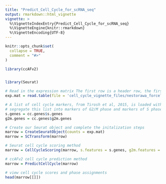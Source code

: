 ```yaml
---
title: "Predict_Cell_Cycle_for_scRNA_seq"
output: rmarkdown::html_vignette
vignette: >
  %\VignetteIndexEntry{Predict_Cell_Cycle_for_scRNA_seq}
  %\VignetteEngine{knitr::rmarkdown}
  %\VignetteEncoding{UTF-8}
---
```


```r
knitr::opts_chunk$set(
  collapse = TRUE,
  comment = "#>"
)
```

```r
library(ccAFv2)


library(Seurat)

# Read in the expression matrix The first row is a header row, the first column is rownames
exp.mat = read.table(file = 'cell_cycle_vignette_files/nestorawa_forcellcycle_expressionMatrix.txt', header = TRUE, as.is = TRUE, row.names = 1)

# A list of cell cycle markers, from Tirosh et al, 2015, is loaded with Seurat.  We can
# segregate this list into markers of G2/M phase and markers of S phase
s.genes = cc.genes$s.genes
g2m.genes = cc.genes$g2m.genes

# Create our Seurat object and complete the initalization steps
marrow = CreateSeuratObject(counts = exp.mat)
marrow = SCTransform(marrow)

# Seurat cell cycle scoring method
marrow = CellCycleScoring(marrow, s.features = s.genes, g2m.features = g2m.genes, set.ident = TRUE)

# ccAFv2 cell cycle prediction method
marrow = PredictCellCycle(marrow)

# view cell cycle scores and phase assignments
head(marrow[[]])
```


